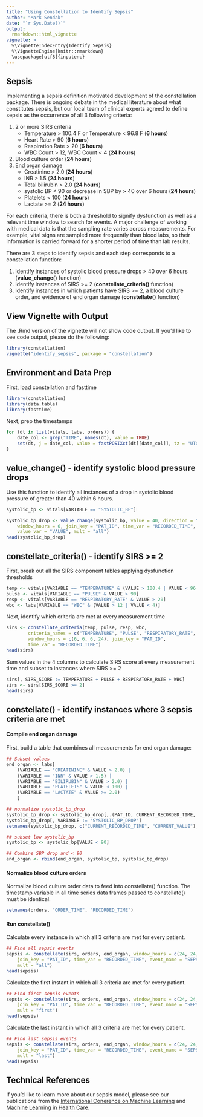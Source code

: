 ```yaml
---
title: "Using Constellation to Identify Sepsis"
author: "Mark Sendak"
date: "`r Sys.Date()`"
output:
  rmarkdown::html_vignette
vignette: >
  %\VignetteIndexEntry{Identify Sepsis}
  %\VignetteEngine{knitr::rmarkdown}
  \usepackage[utf8]{inputenc}
---
```


## Sepsis

Implementing a sepsis definition motivated development of the constellation package. There is ongoing debate in the medical literature about what constitutes sepsis, but our local team of clinical experts agreed to define sepsis as the occurrence of all 3 following criteria:

1. 2 or more SIRS criteria  
    + Temperature > 100.4 F or Temperature < 96.8 F (**6 hours**)
    + Heart Rate > 90 (**6 hours**)
    + Respiration Rate > 20 (**6 hours**)
    + WBC Count > 12, WBC Count < 4 (**24 hours**)
2. Blood culture order (**24 hours**)
3. End organ damage  
    + Creatinine > 2.0 (**24 hours**)
    + INR > 1.5 (**24 hours**)
    + Total bilirubin > 2.0 (**24 hours**)
    + systolic BP < 90 or decrease in SBP by > 40 over 6 hours (**24 hours**)
    + Platelets < 100 (**24 hours**)
    + Lactate >= 2 (**24 hours**)

For each criteria, there is both a threshold to signify dysfunction as well as a relevant time window to search for events. A major challenge of working with medical data is that the sampling rate varies across measurements. For example, vital signs are sampled more frequently than blood labs, so their information is carried forward for a shorter period of time than lab results.

There are 3 steps to identify sepsis and each step corresponds to a constellation function:

1. Identify instances of systolic blood pressure drops > 40 over 6 hours (**value_change()** function)
2. Identify instances of SIRS >= 2 (**constellate_criteria()** function)
3. Identify instances in which patients have SIRS >= 2, a blood culture order, and evidence of end organ damage (**constellate()** function)

## View Vignette with Output

The .Rmd version of the vignette will not show code output. If you'd like to see code output, please do the following:
```r
library(constellation)
vignette("identify_sepsis", package = "constellation")
```

## Environment and Data Prep

First, load constellation and fasttime
```r
library(constellation)
library(data.table)
library(fasttime)
```

Next, prep the timestamps
```r
for (dt in list(vitals, labs, orders)) {
    date_col <- grep("TIME", names(dt), value = TRUE)
    set(dt, j = date_col, value = fastPOSIXct(dt[[date_col]], tz = "UTC"))
}
```

## value_change() - identify systolic blood pressure drops

Use this function to identify all instances of a drop in systolic blood pressure of greater than 40 within 6 hours.

```r
systolic_bp <- vitals[VARIABLE == "SYSTOLIC_BP"]

systolic_bp_drop <- value_change(systolic_bp, value = 40, direction = "down",
    window_hours = 6, join_key = "PAT_ID", time_var = "RECORDED_TIME",
    value_var = "VALUE", mult = "all")
head(systolic_bp_drop)
```

## constellate_criteria() - identify SIRS >= 2

First, break out all the SIRS component tables applying dysfunction thresholds
```r
temp <- vitals[VARIABLE == "TEMPERATURE" & (VALUE > 100.4 | VALUE < 96.8)]
pulse <- vitals[VARIABLE == "PULSE" & VALUE > 90]
resp <- vitals[VARIABLE == "RESPIRATORY_RATE" & VALUE > 20]
wbc <- labs[VARIABLE == "WBC" & (VALUE > 12 | VALUE < 4)]
```

Next, identify which criteria are met at every measurement time
```r
sirs <- constellate_criteria(temp, pulse, resp, wbc,
        criteria_names = c("TEMPERATURE", "PULSE", "RESPIRATORY_RATE", "WBC"),
        window_hours = c(6, 6, 6, 24), join_key = "PAT_ID",
        time_var = "RECORDED_TIME")
head(sirs)
```

Sum values in the 4 columns to calculate SIRS score at every measurement time and subset to instances where SIRS >= 2
```r
sirs[, SIRS_SCORE := TEMPERATURE + PULSE + RESPIRATORY_RATE + WBC]
sirs <- sirs[SIRS_SCORE >= 2]
head(sirs)
```

## constellate() - identify instances where 3 sepsis criteria are met

#### Compile end organ damage

First, build a table that combines all measurements for end organ damage:
```r
## Subset values
end_organ <- labs[
    (VARIABLE == "CREATININE" & VALUE > 2.0) |
    (VARIABLE == "INR" & VALUE > 1.5) |
    (VARIABLE == "BILIRUBIN" & VALUE > 2.0) |
    (VARIABLE == "PLATELETS" & VALUE < 100) |
    (VARIABLE == "LACTATE" & VALUE >= 2.0)
    ]

## normalize systolic_bp_drop
systolic_bp_drop <- systolic_bp_drop[,.(PAT_ID, CURRENT_RECORDED_TIME, CURRENT_VALUE)]
systolic_bp_drop[, VARIABLE := "SYSTOLIC_BP_DROP"]
setnames(systolic_bp_drop, c("CURRENT_RECORDED_TIME", "CURRENT_VALUE"), c("RECORDED_TIME", "VALUE"))

## subset low systolic_bp
systolic_bp <- systolic_bp[VALUE < 90]

## Combine SBP drop and < 90
end_organ <- rbind(end_organ, systolic_bp, systolic_bp_drop)
```

#### Normalize blood culture orders

Normalize blood culture order data to feed into constellate() function. The timestamp variable in all time series data frames passed to constellate() must be identical.
```r
setnames(orders, "ORDER_TIME", "RECORDED_TIME")
```

#### Run constellate()

Calculate every instance in which all 3 criteria are met for every patient.
```r
## Find all sepsis events
sepsis <- constellate(sirs, orders, end_organ, window_hours = c(24, 24, 24),
    join_key = "PAT_ID", time_var = "RECORDED_TIME", event_name = "SEPSIS",
    mult = "all")
head(sepsis)
```

Calculate the first instant in which all 3 criteria are met for every patient.
```r
## Find first sepsis events
sepsis <- constellate(sirs, orders, end_organ, window_hours = c(24, 24, 24),
    join_key = "PAT_ID", time_var = "RECORDED_TIME", event_name = "SEPSIS",
    mult = "first")
head(sepsis)
```

Calculate the last instant in which all 3 criteria are met for every patient.
```r
## Find last sepsis events
sepsis <- constellate(sirs, orders, end_organ, window_hours = c(24, 24, 24),
    join_key = "PAT_ID", time_var = "RECORDED_TIME", event_name = "SEPSIS",
    mult = "last")
head(sepsis)
```

## Technical References

If you'd like to learn more about our sepsis model, please see our publications from the [International Conerence on Machine Learning](https://arxiv.org/abs/1706.04152) and [Machine Learning in Health Care](https://arxiv.org/pdf/1708.05894.pdf). 
